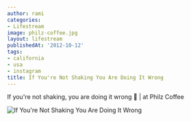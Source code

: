 ```yaml
---
author: rami
categories:
- Lifestream
image: philz-coffee.jpg
layout: lifestream
publishedAt: '2012-10-12'
tags:
- california
- usa
- instagram
title: If You're Not Shaking You Are Doing It Wrong
---
```


If you're not shaking, you are doing it wrong 🙂 | at Philz Coffee


![If You're Not Shaking You Are Doing It Wrong](/assets/images/content/lifestream/philz-coffee.jpg)
